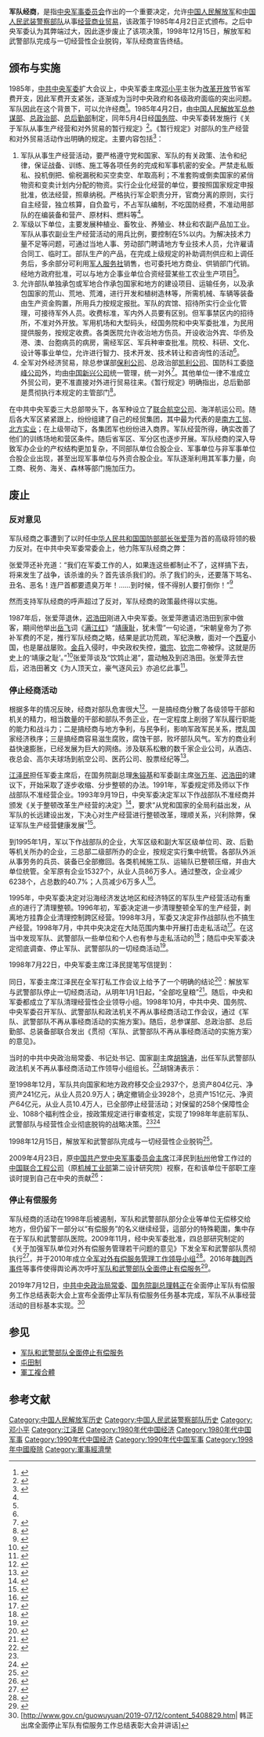 '''军队经商'''，是指[[中央军事委员会|中央军事委员会]]作出的一个重要决定，允许[[中国人民解放军|中国人民解放军]]和[[中国人民武装警察部队|中国人民武装警察部队]]从事[[经营|经营]][[商业|商业]][[贸易|贸易]]，该政策于1985年4月2日正式颁布。之后中央军委认为其弊端过大，因此逐步废止了该项决策，1998年12月15日，解放军和武警部队完成与一切经营性企业脱钩，军队经商宣告终结。

==颁布与实施==
1985年，[[中共中央军委|中共中央军委]]扩大会议上，中央军委主席[[邓小平|邓小平]]主张为[[改革开放|改革开放]]节省军费开支，因此军费开支紧张，逐渐成为当时中央政府和各级政府面临的突出问题。军队因此在这个背景下，可以允许经商<ref>{{Cite book|title=中华人民共和国检察业务全书|last=张思卿主编|first=|publisher=长春：[[吉林人民出版社|吉林人民出版社]]|year=1991.07|isbn=7-206-01171-3|location=|pages=854}}</ref>。1985年4月2日，由[[中国人民解放军总参谋部|中国人民解放军总参谋部]]、[[中国人民解放军总政治部|总政治部]]、[[总后勤部|总后勤部]]制定，同年5月4日经[[中华人民共和国国务院|国务院]]、中央军委转发施行《关于军队从事生产经营和对外贸易的暂行规定》<ref>{{Cite book|title=公司登记管理文件汇编|last=国家工商行政管理局企业登记司编|first=|publisher=北京：中国社会出版社|year=1990.11|isbn=7-80088-111-3|location=|pages=268}}</ref>。《暂行规定》对部队的生产经营和对外贸易活动作出明确的规定。主要内容包括<ref>{{Cite book|title=中国改革开放辞典|last=[[荣长海|荣长海]]等主编|first=|publisher=天津：[[天津社会科学院出版社|天津社会科学院出版社]]|year=1993.07|location=|pages=298}}</ref>：

#军队从事生产经营活动，要严格遵守党和国家、军队的有关政策、法令和纪律，保证战备、训练、施工等各项任务的完成和军事机密的安全。严禁走私贩私、投机倒把、偷税漏税和买空卖空、牟取高利；不准套购或倒卖国家的紧俏物资和变卖计划内分配的物资。实行企业化经营的单位，要按照国家规定申报批准，依法经营，照章纳税。严格执行军企职责分开，官商分离的原则，实行自主经营，独立核算，自负盈亏，不占军队编制，不吃国防经费，不准动用部队的在编装备和营产、原材料、燃料等<ref name=original />。
#军级以下单位，主要发展种植业、畜牧业、养殖业、林业和农副产品加工业。军队从事农副业生产经营活动的用兵比例，要控制在5%以内。为解决技术力量不足等问题，可通过当地人事、劳动部门聘请地方专业技术人员，允许雇请合同工、临时工。部队生产的产品，在完成上级规定的补助调剂供应和上调任务后，多余部分可利用[[军人服务社|军人服务社]]销售，也可委托地方商业、供销部门代销。经地方政府批准，可以与地方企事业单位合资经营某些工农业生产项目<ref name=original />。
#允许部队单独承包或军地合作承包国家和地方的建设项目、运输任务，以及承包国家的荒山、荒地、荒滩，进行开发和植树造林等，所需机械、车辆等装备由生产资金购置，所用兵力按规定报批。军队的宾馆、招待所实行企业化管理，可接待军外人员。收费标准，军内外人员要有区别。但军事禁区内的招待所，不准对外开放。军用机场和大型码头，经国务院和中央军委批准，为民用提供服务，按规定收费。各类医院允许收治地方伤员。开设收治外宾、华侨及港、澳、台胞病员的病房，需经军区、军兵种审查批准。院校、科研、文化、设计等事业单位，允许进行智力、技术开发、技术转让和咨询性的活动<ref name=original />。
#全军对外经济贸易，除总参谋部[[保利集团|保利公司]]、总政治部[[凯利公司|凯利公司]]、国防科工委[[晓峰公司|晓峰公司]]外，均由[[中国新兴公司|中国新兴公司]]统一管理，统一对外<ref>{{Cite book|title=邓小平时代的中国|last=高屹，缪德修主编|first=|publisher=北京：光明日报出版社|year=1996.05|isbn=7-80091-669-3|location=|pages=968}}</ref>。其他单位一律不准成立外贸公司，更不准直接对外进行贸易往来。《暂行规定》明确指出，总后勤部是贯彻执行本规定的主管部门<ref name=original>{{Cite book|title=改革开放知识手册|last=《改革开放知识手册》编委会编|first=|publisher=北京：[[改革出版社|改革出版社]]|year=1990.06|isbn=7-80072-042-X|location=|pages=234-235}}</ref>。

在中共中央军委三大总部带头下，各军种设立了[[中国联合航空|联合航空公司]]、海洋航运公司。随后各大军区紧紧跟上，纷纷组建了自己的经贸集团，其中最为代表的是[[南方工業科技貿易|南方工贸]]、[[中國北方工業公司|北方实业]]；在上级带动下，各集团军也纷纷进入商界。军队经营所得，确实改善了他们的训练场地和营区条件。随后省军区、军分区也逐步开展。军队经商的深入导致军办企业的产权结构更加复杂，不同部队单位合股企业、军事单位与非军事单位合股企业出现，甚至出现军事单位与外资合股企业。军队逐渐利用其军事力量，向工商、税务、海关、森林等部门施加压力。

==废止==
===反对意见===
军队经商之事遭到了以时任[[中华人民共和国国防部部长|中华人民共和国国防部部长]][[张爱萍|张爱萍]]为首的高级将领的极力反对。在中共中央军委常委会上，他力陈军队经商之弊：
{{Cquote|军队和政府经商，势必导致官倒，官倒必然导致腐败。穿着军装倒买倒卖，是军队的耻辱，国家的悲哀。提倡部队做买卖赚钱，无异于自毁长城。<ref>{{cite news|author=丁东|title=反对军队经商的张爱萍|url=http://news.takungpao.com/mainland/outlook/q/2013/1220/2144177.html|accessdate=2015-01-05|newspaper=大公报|deadurl=no|archiveurl=https://web.archive.org/web/20150105151527/http://news.takungpao.com/mainland/outlook/q/2013/1220/2144177.html|archivedate=2015-01-05}}</ref>}}

张爱萍还补充道：“我们在军委工作的人，如果连这些都制止不了，这样搞下去，将来发生了战争，该杀谁的头？首先该杀我们的。杀了我们的头，还要落下骂名、丑名、恶名！连尸首都要遗臭万年！……到时候，怪不得别人要打倒你！”<ref>{{Cite book|title=从战争中走来 修订版|last=[[张胜|张胜]]著|first=|publisher=北京：[[生活·读书·新知三联书店|生活·读书·新知三联书店]]|year=2013.09|isbn=978-7-108-04695-6|location=|pages=641-642}}</ref>

然而支持军队经商的呼声超过了反对，军队经商的政策最终得以实施。

1987年后，张爱萍退休，[[迟浩田|迟浩田]]刚进入中央军委。张爱萍邀请迟浩田到家中做客，期间他举出[[岳飞|岳飞]]词《[[满江红|满江红]]》“[[靖康之变|靖康耻]]，犹未雪”一句论道，“宋朝皇帝为了弥补军费的不足，推行军队经商之略，结果是武功荒疏，军纪涣散，面对一个[[西夏|西夏]]小国，也是屡战屡败。[[金朝|金兵]]入侵时，中央政权失控，[[宋徽宗|徽宗]]、[[宋钦宗|钦宗]]二帝被俘。这就是历史上的‘靖康之耻’。”<ref>{{Cite book|title=书旅|last=李乔著|first=|publisher=北京：商务印书馆|year=2010.05|isbn=978-7-100-06805-5|location=|pages=74}}</ref>张爱萍谈及“饮鸩止渴”，震动触及到迟浩田。张爱萍去世后，迟浩田著文《为人顶天立，豪气逐风云》亦追忆此事<ref>{{Cite book|title=迟浩田军事文选|last=迟浩田主编|first=|publisher=北京：[[解放军出版社|解放军出版社]]|year=2009.06|isbn=978-7-5065-5821-1|location=|pages=753-755}}</ref>。

===停止经商活动===
根据多年的情况反映，经商对部队危害很大<ref>{{cite news|title=1990年代中国军队经商乱象丛生：上将曾被告上法庭|url=http://military.china.com/history4/62/20140721/18646704.html|accessdate=2015-01-05|newspaper=中华网|deadurl=yes|archiveurl=https://web.archive.org/web/20150105150928/http://military.china.com/history4/62/20140721/18646704.html|archivedate=2015-01-05}}</ref>。一是搞经商分散了各级领导干部和机关的精力，相当数量的干部和部队不务正业，在一定程度上削弱了军队履行职能的能力和战斗力；二是搞经商与地方争利，与民争利，影响军政军民关系，搅乱国家经济秩序；三是搞经商容易滋生腐败，腐蚀干部，败坏部队风气。军方的商业利益快速膨胀，已经发展为巨大的网络。涉及联系松散的数千家企业公司，从酒店、夜总会、高尔夫球场到航空公司、医药公司、股票经纪等<ref>{{Cite book|title=伟人丰碑|last=何逸芬摘编|first=|publisher=北京：[[中国文联出版社|中国文联出版社]]|year=2011.11|isbn=978-7-5059-6250-7|location=|pages=217}}</ref>。

[[江泽民|江泽民]]担任军委主席后，在国务院副总理[[朱镕基|朱镕基]]和军委副主席[[张万年|张万年]]、[[迟浩田|迟浩田]]的建议下，开始采取了逐步收缩、分步整顿的办法。1991年，军委规定师及师以下作战部队不准经营企业。1993年9月19日，中央军委决定军以下作战部队不准经商并颁发《关于整顿改革生产经营的决定》<ref>{{Cite book|title=1927-2007-中国人民解放军的八十年|last=军事历史研究所编|first=|publisher=北京：[[军事科学出版社|军事科学出版社]]|year=2007.12|isbn=7-80237-108-2|location=|pages=520}}</ref>，要求“从党和国家的全局利益出发，从军队的长远建设出发，下决心对生产经营进行整顿改革，理顺关系，兴利除弊，保证军队生产经营健康发展”<ref>{{Cite book|title=精锐之师 构建现代军事力量体系|last=[[欧建平|欧建平]]著|first=|publisher=北京：[[长征出版社|长征出版社]]|year=2015.05|isbn=978-7-80204-869-0|location=|pages=34}}</ref>。

到1995年1月，军以下作战部队的企业，大军区级和副大军区级单位司、政、后勤等机关所办的企业，三总部二级部所办的企业，按规定实行集中统管。各部队外派从事劳务的兵员、装备已全部撤回。各类机械施工队、运输队已整顿压缩，并由大单位统管。全军原有企业15327个，从业人员86万多人。通过整改，企业减少6238个，占总数的40.7%；人员减少6万多人<ref name=asaa>{{Cite book|title=中华人民共和国史 长编 第5卷 1992-2002|last=[[刘国新|刘国新]]，[[贺耀敏|贺耀敏]]，刘晓，武力编著|first=|publisher=天津：[[天津人民出版社|天津人民出版社]]|year=2010.02|isbn=978-7-201-06466-6|location=|pages=391}}</ref>。

1995年，中央军委决定对沿海经济发达地区和经济特区的军队生产经营活动有重点的进行了清理整顿。1996年初，军委决定进一步清理整顿全军的生产经营，剥离地方挂靠企业清理控制跨区经营。1998年3月，军委又决定非作战部队也不搞生产经营。1998年7月，中共中央决定在大陆范围内集中开展打击走私活动<ref>{{Cite book|title=前进中的中国海关 下|last=《前进中的中国海关》编委会主编|first=|publisher=北京：[[中国海关出版社|中国海关出版社]]|year=2007.11|isbn=978-7-80165-159-4|location=|pages=331}}</ref>。在这当中发现军队、武警部队一些单位和个人也有参与走私活动的<ref>{{Cite book|title=共和国长城 中国人民解放军60年 1949-2009战斗历程|last=[[谭江山|谭江山]]主编|first=|publisher=长沙：[[湖南人民出版社|湖南人民出版社]]|year=2009.09|isbn=978-7-5438-6037-7|location=|pages=265}}</ref>；随后中央军委决定彻底调查、停止军队、武警部队的一切经商活动<ref>{{cite news|title=1998年江泽民宣布“军队不再经商” 震惊世界|url=http://news.ifeng.com/history/zhongguoxiandaishi/detail_2013_06/20/26597774_0.shtml|accessdate=2015-01-05|newspaper=凤凰网|deadurl=no|archiveurl=https://web.archive.org/web/20150105155421/http://news.ifeng.com/history/zhongguoxiandaishi/detail_2013_06/20/26597774_0.shtml|archivedate=2015-01-05}}</ref>。

1998年7月22日，中央军委主席江泽民提笔写信提到：
{{Cquote|[[张万年|万年]]、[[迟浩田|浩田]]并军委诸同志：……现已夜深人静，最近一个时期我对群众反映的腐败现象，心里深感不安，……军队必须停止一切经商活动，对军队所属单位办的各种经营性公司要立即着手清理。要雷厉风行，当然也要工作细致。<ref>{{Cite book|title=从战争中走来 修订版|last=[[张胜|张胜]]著|first=|publisher=北京：[[生活·读书·新知三联书店|生活·读书·新知三联书店]]|year=2013.09|isbn=978-7-108-04695-6|location=|pages=654}}</ref>}}

同日，军委主席江泽民在全军打私工作会议上给予了一个明确的结论<ref>{{Cite book|title=[[他改变了中国：江泽民传|他改变了中国 江泽民传]]|last=（美）罗伯特·劳伦斯·库恩（Robert Lawrence Kuhn）著；[[谈峥|谈峥]]，于海江等译|first=|publisher=上海：[[上海译文出版社|上海译文出版社]]|year=2005.01|isbn=7-5327-3655-5|location=|pages=296-297}}</ref>：解放军与武警部队停止一切经商活动，从明年1月1日起，“全部吃皇粮”<ref>{{Cite book|title=1999年中国发展状况与趋势|last=[[季野|季野]]等主编|first=|publisher=北京：[[经济日报出版社|经济日报出版社]]|year=1999.01|isbn=7-80127-555-1|location=|pages=219}}</ref>。随后，中央和军委都成立了军队清理经营性企业领导小组。1998年10月，中共中央、国务院、中央军委召开军队、武警部队和政法机关不再从事经商活动工作会议，通过《军队、武警部队不再从事经商活动的实施方案》。随后，总参谋部、总政治部、总后勤部、总装备部联合发出《贯彻〈军队、武警部队不再从事经商活动的实施方案〉的意见》。

当时的中共中央政治局常委、书记处书记、国家副主席[[胡锦涛|胡锦涛]]，出任军队武警部队政法机关不再从事经商活动工作领导小组组长。<ref>{{cite web|url=https://www.thepaper.cn/newsDetail_forward_1531752|title=《胡锦涛文选》书摘②：从防止亡党亡国高度认识军队经商问题_中国政库_澎湃新闻-The Paper|website=www.thepaper.cn|access-date=2019-01-05|archive-url=https://web.archive.org/web/20160921073802/http://www.thepaper.cn/newsDetail_forward_1531752|archive-date=2016-09-21|dead-url=no}}</ref>胡锦涛表示：
{{Cquote|我们必须从邓小平同志所说的事关党和国家会不会改变面貌的高度，从江泽民同志所说的防止亡党亡国危险的高度，深刻认识这个问题。这件事儿决不是可抓可不抓，而是到了非抓不可的地步；也不是可以缓抓慢抓，而是到了必须紧抓狠抓的时候。<ref>{{cite web|url=http://www.people.com.cn/GB/channel1/10/20000706/132994.html|title=总结军队武警部队政法机关不再从事经商活动工作 中共中央国务院中央军委召开电视电话会议 胡锦涛作重要讲话|website=www.people.com.cn|access-date=2019-01-05|archive-url=https://web.archive.org/web/20051125171829/http://www.people.com.cn/GB/channel1/10/20000706/132994.html|archive-date=2005-11-25|dead-url=no}}</ref>}}

至1998年12月，军队共向国家和地方政府移交企业2937个，总资产804亿元、净资产241亿元，从业人员20.9万人；确定撤销企业3928个，总资产151亿元、净资产64亿元，从业人员10.4万人，已全部停止经营活动；对保留的258个保障性企业、1088个福利性企业，按政策规定进行审查核定，实现了1998年年底前军队、武警部队与经营性企业彻底脱钩的战略决策。<ref name=asaa /><ref>{{cite web|url=http://epaper.gmw.cn/wzb/html/2012-05/05/nw.D110000wzb_20120505_1-03.htm|title=《文摘报》（2012年05月05日03版）[《张万年传》节选，张万年传写作组著 中国人民解放军出版社2011年7月出版]|accessdate=2020年4月9日|archive-date=2020年1月28日|archive-url=https://web.archive.org/web/20200128131140/http://epaper.gmw.cn/wzb/html/2012-05/05/nw.D110000wzb_20120505_1-03.htm|dead-url=no}}</ref>

1998年12月15日，解放军和武警部队完成与一切经营性企业脱钩<ref>{{Cite book|title=北京经济·社会形势分析与预测 1999年经济·社会蓝皮书|last=[[景体华|景体华]]主编|first=|publisher=北京：[[首都师范大学出版社|首都师范大学出版社]]|year=1999.02|isbn=7-81064-029-1|location=|pages=364-365}}</ref>。

2009年4月23日，原[[中国共产党中央军事委员会主席|中国共产党中央军事委员会主席]]江泽民到[[杭州|杭州]]他曾工作过的[[中国联合工程公司|中国联合工程公司]]（原[[中华人民共和国机械工业部|机械工业部]]第二设计研究院）视察，在和该单位干部职工座谈时提到自己在中央的贡献<ref>{{Cite web|url =http://baidu.iqiyi.com/watch/1218405833251785541.html?page=videoMultiNeed|title =视察中国联合工程公司，国机二院，2009年|author =|date =2017-03-21|publisher =百度视频|language =|accessdate =|quote =|deadurl =no|archiveurl =https://web.archive.org/web/20170904204813/http://baidu.iqiyi.com/watch/1218405833251785541.html?page=videoMultiNeed|archivedate =2017-09-04}}</ref>：
{{Cquote|到了北京我干了这十几年也没有什么别的，大概三件事。一个，确立了[[社会主义市场经济|社会主义市场经济]]。第二个，把[[邓小平理论|邓小平理论]]列入[[中国共产党章程|党章]]。第三个，就是‘[[三个代表|三个代表]]’。如果说还有一点成绩，就是'''军队一律不得经商'''，这个对军队的命运有很大的关系。……很惭愧，就做了一点微小的工作，谢谢大家！<ref>{{Cite web|url =https://www.sohu.com/a/135805797_702376|title =江主席视察了二院|author =|date =2017-04-23|publisher =搜狐|language =|accessdate =|quote =|deadurl =yes|archiveurl =https://web.archive.org/web/20170904202349/https://www.sohu.com/a/135805797_702376|archivedate =2017-09-04}}</ref>}}

===停止有偿服务===
{{main|军队和武警部队全面停止有偿服务}}
军队经商的活动在1998年后被遏制，军队和武警部队部分企业等单位无偿移交给地方，但仍留下一部分以“有偿服务”的名义继续经营，這部分的特殊範圍，集中存在于军队和武警部队医院。2009年11月，经中央军委批准，四总部研究制定的《关于加强军队单位对外有偿服务管理若干问题的意见》下发全军和武警部队贯彻执行<ref>{{Cite web|url =http://www.gov.cn/jrzg/2009-11/13/content_1463432.htm|title =解放军四总部下发意见加强军队对外有偿服务管理|author =|date =2009-11-13|publisher =中国政府网|language =|accessdate =|quote =|deadurl =no|archiveurl =https://web.archive.org/web/20170904204054/http://www.gov.cn/jrzg/2009-11/13/content_1463432.htm|archivedate =2017-09-04}}</ref>，并于2010年成立[[军队和武警部队全面停止有偿服务工作领导小组|全军对外有偿服务管理工作领导小组]]<ref name=liaoxl>{{Cite web|url =http://mil.news.sina.com.cn/2010-07-22/0633601874.html|title =廖锡龙在全军对外有偿服务管理工作领导小组会议上要求 压缩规模控制范围从严管理 确保对外有偿服务健康开展|author =|date =2010-07-22|publisher =新浪|language =|accessdate =|quote =|deadurl =no|archiveurl =https://web.archive.org/web/20170904202937/http://mil.news.sina.com.cn/2010-07-22/0633601874.html|archivedate =2017-09-04}}</ref>。2016年[[魏则西事件|魏则西事件]]等事件使得舆论再次呼吁[[军队和武警部队全面停止有偿服务|军队和武警部队全面停止有偿服务]]<ref name=yibu>{{Cite web|url =http://news.ifeng.com/a/20160507/48716616_0.shtml|title =军队全面停止有偿服务走到了哪一步？|author =|date =2016-05-07|publisher =凤凰网|language =|accessdate =|quote =|deadurl =no|archiveurl =https://web.archive.org/web/20180508112229/http://news.ifeng.com/a/20160507/48716616_0.shtml|archivedate =2018-05-08}}</ref>。

2019年7月12日，[[中共中央政治局常委|中共中央政治局常委]]、[[国务院副总理|国务院副总理]][[韩正|韩正]]在全面停止军队有偿服务工作总结表彰大会上宣布全面停止军队有偿服务任务基本完成，军队不从事经营活动的目标基本实现。<ref>[http://www.gov.cn/guowuyuan/2019-07/12/content_5408829.htm| 韩正出席全面停止军队有偿服务工作总结表彰大会并讲话]</ref>

==参见==
{{Portal|中华人民共和国|军事|经济}}
* [[军队和武警部队全面停止有偿服务|军队和武警部队全面停止有偿服务]]
* [[屯田制|屯田制]]
* [[軍工複合體|軍工複合體]]

== 参考文献 ==
{{reflist|30em}}
{{军队经商}}

[[Category:中国人民解放军历史|Category:中国人民解放军历史]]
[[Category:中国人民武装警察部队历史|Category:中国人民武装警察部队历史]]
[[Category:邓小平|Category:邓小平]]
[[Category:江泽民|Category:江泽民]]
[[Category:1980年代中国经济|Category:1980年代中国经济]]
[[Category:1980年代中国军事|Category:1980年代中国军事]]
[[Category:1990年代中国经济|Category:1990年代中国经济]]
[[Category:1990年代中国军事|Category:1990年代中国军事]]
[[Category:1998年中國廢除|Category:1998年中國廢除]]
[[Category:軍事經濟學|Category:軍事經濟學]]